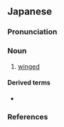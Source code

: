 ==Japanese==
{{ja-kanjitab|ゆう|よく|yomi=o}}

===Pronunciation===
{{ja-pron|yomi=kanon|ゆうよく|acc=0|acc_ref=DJR}}

===Noun===
{{ja-noun|ゆうよく|hhira=いうよく}}

# [[winged]]

====Derived terms====
* {{ja-r|有翼弾|ゆうよくだん}}

===References===
<references/>
